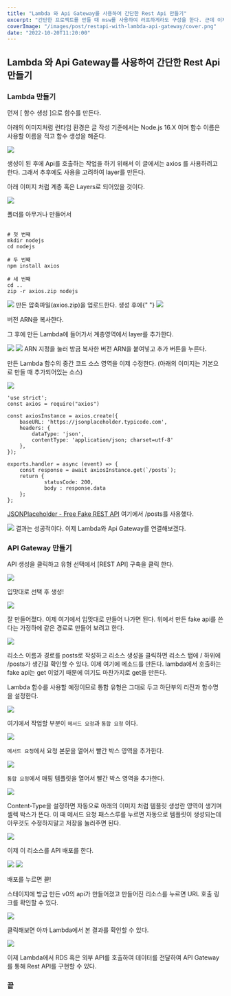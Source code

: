 ```yaml
---
title: "Lambda 와 Api Gateway를 사용하여 간단한 Rest Api 만들기"
excerpt: "간단한 프로젝트를 만들 때 msw를 사용하여 러프하게라도 구성을 한다. 근데 이제 실서버에 배포를 하고자 한다면 백엔드를 고려하게 되는데 단순한 REST API를 만든다면 번거롭게 백엔드를 구성하여 배포하지 않고 만들 수 있는 방법들이 여럿 있다. 그 중에 AWS의 서비스들을 이용하여 간단한 REST API를 만들어보고자 한다."
coverImage: "/images/post/restapi-with-lambda-api-gateway/cover.png"
date: "2022-10-20T11:20:00"
---
```


## Lambda 와 Api Gateway를 사용하여 간단한 Rest Api 만들기

### Lambda 만들기

먼저 [ 함수 생성 ]으로 함수를 만든다.

아래의 이미지처럼 런타임 환경은 글 작성 기준에서는 Node.js 16.X 이며 함수 이름은 사용할 이름을 적고 함수 생성을 해준다.

<Img size={100} src="/images/post/restapi-with-lambda-api-gateway/1.png" />

생성이 된 후에 Api를 호출하는 작업을 하기 위해서 이 글에서는 axios 를 사용하려고 한다. 그래서 추후에도 사용을 고려하여 layer를 만든다.

아래 이미지 처럼 계층 혹은 Layers로 되어있을 것이다.

<Img size={100} src="/images/post/restapi-with-lambda-api-gateway/2.png" />

폴더를 아무거나 만들어서

```

# 첫 번째
mkdir nodejs
cd nodejs

# 두 번째
npm install axios

# 세 번째
cd ..
zip -r axios.zip nodejs
```

<Img size={100} src="/images/post/restapi-with-lambda-api-gateway/3.png" />
만든 압축파일(axios.zip)을 업로드한다. 생성 후에{" "}

<Img size={100} src="/images/post/restapi-with-lambda-api-gateway/4.png" />

버전 ARN을 복사한다.

그 후에 만든 Lambda에 들어가서 계층영역에서 layer를 추가한다.

<Img size={100} src="/images/post/restapi-with-lambda-api-gateway/5.png" />
<Img size={100} src="/images/post/restapi-with-lambda-api-gateway/6.png" />
ARN 지정을 눌러 방금 복사한 버전 ARN을 붙여넣고 추가 버튼을 누른다.

만든 Lambda 함수의 중간 코드 소스 영역을 이제 수정한다.
(아래의 이미지는 기본으로 만들 때 추가되어있는 소스)

<Img size={100} src="/images/post/restapi-with-lambda-api-gateway/7.png" />

```
'use strict';
const axios = require("axios")

const axiosInstance = axios.create({
    baseURL: 'https://jsonplaceholder.typicode.com',
    headers: {
        dataType: 'json',
        contentType: 'application/json; charset=utf-8'
    },
});

exports.handler = async (event) => {
    const response = await axiosInstance.get(`/posts`);
    return {
     		statusCode: 200,
    		body : response.data
    };
};
```

[JSONPlaceholder - Free Fake REST API](https://jsonplaceholder.typicode.com/) 여기에서 /posts를 사용했다.

<Img size={100} src="/images/post/restapi-with-lambda-api-gateway/8.png" />
결과는 성공적이다. 이제 Lambda와 Api Gateway를 연결해보겠다.

### API Gateway 만들기

API 생성을 클릭하고 유형 선택에서 [REST API] 구축을 클릭 한다.

<Img size={100} src="/images/post/restapi-with-lambda-api-gateway/9.png" />

입맛대로 선택 후 생성!

<Img size={100} src="/images/post/restapi-with-lambda-api-gateway/10.png" />

잘 만들어졌다. 이제 여기에서 입맛대로 만들어 나가면 된다. 위에서 만든 fake api를 쓴다는 가정하에 같은 경로로 만들어 보려고 한다.

<Img size={100} src="/images/post/restapi-with-lambda-api-gateway/11.png" />

리소스 이름과 경로를 posts로 작성하고 리소스 생성을 클릭하면 리소스 탭에 / 하위에 /posts가 생긴걸 확인할 수 있다. 이제 여기에 메소드를 만든다. lambda에서 호출하는 fake api는 get 이었기 때문에 여기도 마찬가지로 get을 만든다.

Lambda 함수를 사용할 예정이므로 통합 유형은 그대로 두고 하단부의 리전과 함수명을 설정한다.

<Img size={100} src="/images/post/restapi-with-lambda-api-gateway/12.png" />

여기에서 작업할 부분이 `메서드 요청`과 `통합 요청` 이다.

<Img size={100} src="/images/post/restapi-with-lambda-api-gateway/13.png" />

`메서드 요청`에서 요청 본문을 열어서 빨간 박스 영역을 추가한다.

<Img size={100} src="/images/post/restapi-with-lambda-api-gateway/14.png" />

`통합 요청`에서 매핑 템플릿을 열어서 빨간 박스 영역을 추가한다.

<Img size={100} src="/images/post/restapi-with-lambda-api-gateway/15.png" />

Content-Type을 설정하면 자동으로 아래의 이미지 처럼 템플릿 생성란 영역이 생기며 셀렉 박스가 뜬다. 이 때 메서드 요청 패스스루를 누르면 자동으로 템플릿이 생성되는데 아무것도 수정하지말고 저장을 눌러주면 된다.

<Img size={100} src="/images/post/restapi-with-lambda-api-gateway/16.png" />

이제 이 리소스를 API 배포를 한다.

<Img size={100} src="/images/post/restapi-with-lambda-api-gateway/17.png" />
<Img size={100} src="/images/post/restapi-with-lambda-api-gateway/18.png" />

배포를 누르면 끝!

스테이지에 방금 만든 v0의 api가 만들어졌고 만들어진 리소스를 누르면 URL 호출 링크를 확인할 수 있다.

<Img size={100} src="/images/post/restapi-with-lambda-api-gateway/19.png" />

클릭해보면 아까 Lambda에서 본 결과를 확인할 수 있다.

<Img size={100} src="/images/post/restapi-with-lambda-api-gateway/20.png" />

이제 Lambda에서 RDS 혹은 외부 API를 호출하여 데이터를 전달하여 API Gateway를 통해 Rest API를 구현할 수 있다.

### 끝
